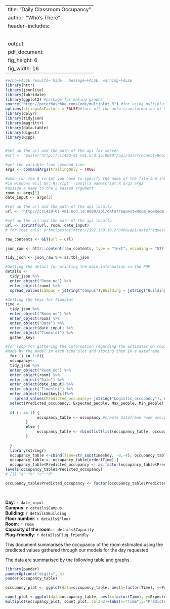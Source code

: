 
---
title: "Daily Classroom Occupancy"
author: "Who's There"
header-includes: 
   \usepackage{graphicx}
   \usepackage{fancyhdr}
   \pagestyle{fancy}
   \setlength\headheight{50pt}
   \fancyhead[L]{\includegraphics[width=2cm]{./logo.png} Who's There}
output:
  pdf_document:
    fig_height: 6
    fig_width: 16
---

```r
#echo=FALSE,results='hide', message=FALSE, warning=FALSE
library(httr)
library(jsonlite)
library(lubridate)
library(ggplot2) #package for making graphs
source("http://peterhaschke.com/Code/multiplot.R") #for using multiplot
options(stringsAsFactors = FALSE)#turn off the auto transformation of string in factors
library(dplyr) 
library(tidyjson)
library(magrittr)
library(data.table)
library(digest)
library(Rcpp)


#set up the url and the path of the api for server
#url <- "paste("http://csi420-01-vm1.ucd.ie:8080"/api/data?request=Room_no&Room_no=B003&request2=Date&Date=2015-11-03"

#get the variable from command line
args <- commandArgs(trailingOnly = TRUE)

#when run the R script you have to specify the name of the file and the arguments
#in windows will be: Rscript --vanilla namescript.R arg1 arg2
#assign a name to the 2 passed argument
room <- args[1]
date_input <- args[2]

#set up the url and the path of the api locally
url <- "http://csi420-01-vm1.ucd.ie:8080/api/data?request=Room_no&Room_no=%s&request2=Date&Date=%s"

#set up the url and the path of the api locally
url <- sprintf(url, room, date_input)
# for test only: print(paste("http://192.168.10.2:8080/api/data?request=Room_no&Room_no=",room,"&request2=Date&Date=",date)) 

raw_contents <- GET(url = url)

json_raw <- httr::content(raw_contents, type = "text", encoding = "UTF-8")

tidy_json <- json_raw %>% as.tbl_json

#Getting the detail for printing the main information on the PDF 
details <-
  tidy_json %>%
  enter_object("Room_no") %>%
  enter_object(room) %>%
  spread_values(Campus = jstring("Campus"),Building = jstring("Building"), Capacity=jnumber("Capacity"), Plug_friendly= jstring("Plug_friendly"), Floor =jstring("Floor_no")) 

#Getting the keys for Timeslot
time <- 
  tidy_json %>%
  enter_object("Room_no") %>%
  enter_object(room) %>%
  enter_object("Date") %>%
  enter_object(date_input) %>%
  enter_object("Timeslot") %>%
  gather_keys 

#for loop for gathering the information regarding the estimates on room occupancy
#made by the model in each time slot and storing them in a dataframe 
  for (i in 1:8){
  occupancy<-
  tidy_json %>%
  enter_object("Room_no") %>%
  enter_object(room) %>%
  enter_object("Date") %>%
  enter_object(date_input) %>%
  enter_object("Timeslot") %>%
  enter_object(time$key[i])%>%
    spread_values(Predicted_occupancy= jstring("Logistic_occupancy"), Expected_people= jnumber("People_estimate"), Max_people = jnumber("Max_people_estimate"), Min_people = jnumber("Min_people_estimate"))%>%
  select(Predicted_occupancy, Expected_people, Max_people, Min_people)
  
  if (i == 1) { 
              occupancy_table <- occupancy #create dataframe room occupancy
         } 
         else {
              occupancy_table <- rbindlist(list(occupancy_table, occupancy))#add new rows to the dataframe
         }
  
  }
  library(stringr)
  occupancy_table <-cbind(Time=str_sub(time$key, -8,-4), occupancy_table)
  occupancy_table <- occupancy_table[order(Time),] 
  occupancy_table$Predicted_occupancy <- as.factor(occupancy_table$Predicted_occupancy)
levels(occupancy_table$Predicted_occupancy)
# [1] "a" "b" "c" "d"

occupancy_table$Predicted_occupancy <- factor(occupancy_table$Predicted_occupancy, levels = c(" Low ", " Mid_Low ",  " Mid_High ",  " High " ))

  

```
**Day**: `r date_input`  
**Campus**: `r details$Campus`  
**Building**: `r details$Building`  
**Floor number**: `r details$Floor`  
**Room**: `r room`  
**Capacity of the room**: `r details$Capacity`   
**Plug-friendly**: `r details$Plug_friendly`  


This document summarises the occupancy of the room estimated using the predicted values gathered through our models for the day requested.  

The data are summarised by the following table and graphs.  

```r
library(pander)
panderOptions("digits", 4)
pander(occupancy_table)

```


```r
occupancy_plot <- ggplot(data=occupancy_table, aes(x=factor(Time), y=Predicted_occupancy, fill=Predicted_occupancy)) + geom_bar(stat="identity")+ scale_fill_manual(values=c( "orangered","gold","darkcyan", "blue"),  breaks=c(" Low ", " Mid_Low ",  " Mid_High ",  " High " )),labels=c("0-25%", "25-50%", "50-75%", "75%-100%")))+ theme_bw()+labs(x="Time",y="Predicted room occupancy")

count_plot <-ggplot(data=occupancy_table, aes(x=factor(Time), y=Expected_people, group=1)) + geom_ribbon(data=occupancy_table,aes(ymin=Min_people, ymax=Max_people),alpha=0.2, fill="orangered3") + geom_line(color="orangered2")+ theme_bw() + geom_point(color="orangered2") 
multiplot(occupancy_plot, count_plot, cols=2)+labs(x="Time",y="Predicted number of people in the room")
```


